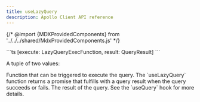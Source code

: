 ```yaml
---
title: useLazyQuery
description: Apollo Client API reference
---
```


{/* @import {MDXProvidedComponents} from '../../../shared/MdxProvidedComponents.js' */}

<FunctionDetails canonicalReference="@apollo/client!useLazyQuery.DocumentationTypes.useLazyQuery:function(1)" headingLevel={2}>
  ```ts
  [execute: LazyQueryExecFunction<TData, TVariables>, result: QueryResult<TData, TVariables>]
  ```

A tuple of two values:

  <ManualTuple>
    <ManualTupleItem
      name="execute"
      type="(options?: LazyQueryHookOptions<TVariables>) => Promise<LazyQueryResult<TData, TVariables>>"
    >
      Function that can be triggered to execute the query. The `useLazyQuery` function returns a promise that fulfills with a query result when the query succeeds or fails.
    </ManualTupleItem>
    <ManualTupleItem
      name="result"
      type="QueryResult<TData, TVariables>"
      canonicalReference="@apollo/client!useLazyQuery.DocumentationTypes.useLazyQuery.Result:interface"
    >
      The result of the query. See the `useQuery` hook for more details.
    </ManualTupleItem>
  </ManualTuple>
</FunctionDetails>
